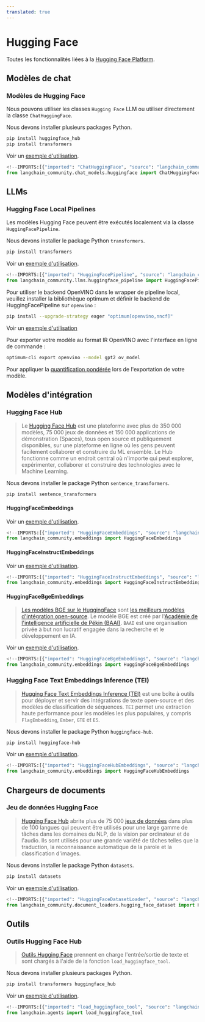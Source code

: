```yaml
---
translated: true
---
```


# Hugging Face

Toutes les fonctionnalités liées à la [Hugging Face Platform](https://huggingface.co/).

## Modèles de chat

### Modèles de Hugging Face

Nous pouvons utiliser les classes `Hugging Face` LLM ou utiliser directement la classe `ChatHuggingFace`.

Nous devons installer plusieurs packages Python.

```bash
pip install huggingface_hub
pip install transformers
```

Voir un [exemple d'utilisation](/docs/integrations/chat/huggingface).

```python
<!--IMPORTS:[{"imported": "ChatHuggingFace", "source": "langchain_community.chat_models.huggingface", "docs": "https://api.python.langchain.com/en/latest/chat_models/langchain_community.chat_models.huggingface.ChatHuggingFace.html", "title": "Hugging Face"}]-->
from langchain_community.chat_models.huggingface import ChatHuggingFace
```

## LLMs

### Hugging Face Local Pipelines

Les modèles Hugging Face peuvent être exécutés localement via la classe `HuggingFacePipeline`.

Nous devons installer le package Python `transformers`.

```bash
pip install transformers
```

Voir un [exemple d'utilisation](/docs/integrations/llms/huggingface_pipelines).

```python
<!--IMPORTS:[{"imported": "HuggingFacePipeline", "source": "langchain_community.llms.huggingface_pipeline", "docs": "https://api.python.langchain.com/en/latest/llms/langchain_community.llms.huggingface_pipeline.HuggingFacePipeline.html", "title": "Hugging Face"}]-->
from langchain_community.llms.huggingface_pipeline import HuggingFacePipeline
```

Pour utiliser le backend OpenVINO dans le wrapper de pipeline local, veuillez installer la bibliothèque optimum et définir le backend de HuggingFacePipeline sur `openvino` :

```bash
pip install --upgrade-strategy eager "optimum[openvino,nncf]"
```

Voir un [exemple d'utilisation](/docs/integrations/llms/huggingface_pipelines)

Pour exporter votre modèle au format IR OpenVINO avec l'interface en ligne de commande :

```bash
optimum-cli export openvino --model gpt2 ov_model
```

Pour appliquer la [quantification pondérée](https://github.com/huggingface/optimum-intel?tab=readme-ov-file#export) lors de l'exportation de votre modèle.

## Modèles d'intégration

### Hugging Face Hub

>Le [Hugging Face Hub](https://huggingface.co/docs/hub/index) est une plateforme
> avec plus de 350 000 modèles, 75 000 jeux de données et 150 000 applications de démonstration (Spaces), tous open source
> et publiquement disponibles, sur une plateforme en ligne où les gens peuvent facilement
> collaborer et construire du ML ensemble. Le Hub fonctionne comme un endroit central où n'importe qui
> peut explorer, expérimenter, collaborer et construire des technologies avec le Machine Learning.

Nous devons installer le package Python `sentence_transformers`.

```bash
pip install sentence_transformers
```

#### HuggingFaceEmbeddings

Voir un [exemple d'utilisation](/docs/integrations/text_embedding/huggingfacehub).

```python
<!--IMPORTS:[{"imported": "HuggingFaceEmbeddings", "source": "langchain_community.embeddings", "docs": "https://api.python.langchain.com/en/latest/embeddings/langchain_community.embeddings.huggingface.HuggingFaceEmbeddings.html", "title": "Hugging Face"}]-->
from langchain_community.embeddings import HuggingFaceEmbeddings
```

#### HuggingFaceInstructEmbeddings

Voir un [exemple d'utilisation](/docs/integrations/text_embedding/instruct_embeddings).

```python
<!--IMPORTS:[{"imported": "HuggingFaceInstructEmbeddings", "source": "langchain_community.embeddings", "docs": "https://api.python.langchain.com/en/latest/embeddings/langchain_community.embeddings.huggingface.HuggingFaceInstructEmbeddings.html", "title": "Hugging Face"}]-->
from langchain_community.embeddings import HuggingFaceInstructEmbeddings
```

#### HuggingFaceBgeEmbeddings

>[Les modèles BGE sur le HuggingFace](https://huggingface.co/BAAI/bge-large-en) sont [les meilleurs modèles d'intégration open-source](https://huggingface.co/spaces/mteb/leaderboard).
>Le modèle BGE est créé par l'[Académie de l'intelligence artificielle de Pékin (BAAI)](https://en.wikipedia.org/wiki/Beijing_Academy_of_Artificial_Intelligence). `BAAI` est une organisation privée à but non lucratif engagée dans la recherche et le développement en IA.

Voir un [exemple d'utilisation](/docs/integrations/text_embedding/bge_huggingface).

```python
<!--IMPORTS:[{"imported": "HuggingFaceBgeEmbeddings", "source": "langchain_community.embeddings", "docs": "https://api.python.langchain.com/en/latest/embeddings/langchain_community.embeddings.huggingface.HuggingFaceBgeEmbeddings.html", "title": "Hugging Face"}]-->
from langchain_community.embeddings import HuggingFaceBgeEmbeddings
```

### Hugging Face Text Embeddings Inference (TEI)

>[Hugging Face Text Embeddings Inference (TEI)](https://huggingface.co/docs/text-generation-inference/index) est une boîte à outils pour déployer et servir des intégrations de texte open-source
> et des modèles de classification de séquences. `TEI` permet une extraction haute performance pour les modèles les plus populaires,
>y compris `FlagEmbedding`, `Ember`, `GTE` et `E5`.

Nous devons installer le package Python `huggingface-hub`.

```bash
pip install huggingface-hub
```

Voir un [exemple d'utilisation](/docs/integrations/text_embedding/text_embeddings_inference).

```python
<!--IMPORTS:[{"imported": "HuggingFaceHubEmbeddings", "source": "langchain_community.embeddings", "docs": "https://api.python.langchain.com/en/latest/embeddings/langchain_community.embeddings.huggingface_hub.HuggingFaceHubEmbeddings.html", "title": "Hugging Face"}]-->
from langchain_community.embeddings import HuggingFaceHubEmbeddings
```

## Chargeurs de documents

### Jeu de données Hugging Face

>[Hugging Face Hub](https://huggingface.co/docs/hub/index) abrite plus de 75 000
> [jeux de données](https://huggingface.co/docs/hub/index#datasets) dans plus de 100 langues
> qui peuvent être utilisés pour une large gamme de tâches dans les domaines du NLP, de la vision par ordinateur et de l'audio.
> Ils sont utilisés pour une grande variété de tâches telles que la traduction, la reconnaissance automatique de la parole
> et la classification d'images.

Nous devons installer le package Python `datasets`.

```bash
pip install datasets
```

Voir un [exemple d'utilisation](/docs/integrations/document_loaders/hugging_face_dataset).

```python
<!--IMPORTS:[{"imported": "HuggingFaceDatasetLoader", "source": "langchain_community.document_loaders.hugging_face_dataset", "docs": "https://api.python.langchain.com/en/latest/document_loaders/langchain_community.document_loaders.hugging_face_dataset.HuggingFaceDatasetLoader.html", "title": "Hugging Face"}]-->
from langchain_community.document_loaders.hugging_face_dataset import HuggingFaceDatasetLoader
```

## Outils

### Outils Hugging Face Hub

>[Outils Hugging Face](https://huggingface.co/docs/transformers/v4.29.0/en/custom_tools)
> prennent en charge l'entrée/sortie de texte et sont chargés à l'aide de la fonction `load_huggingface_tool`.

Nous devons installer plusieurs packages Python.

```bash
pip install transformers huggingface_hub
```

Voir un [exemple d'utilisation](/docs/integrations/tools/huggingface_tools).

```python
<!--IMPORTS:[{"imported": "load_huggingface_tool", "source": "langchain.agents", "docs": "https://api.python.langchain.com/en/latest/agent_toolkits/langchain_community.agent_toolkits.load_tools.load_huggingface_tool.html", "title": "Hugging Face"}]-->
from langchain.agents import load_huggingface_tool
```
